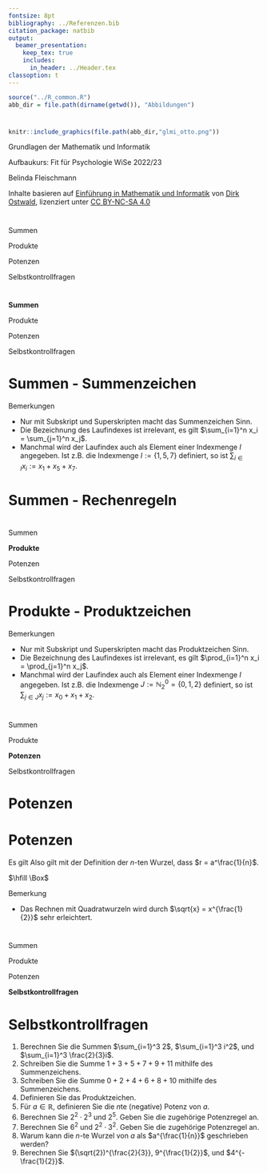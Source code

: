 ```yaml
---
fontsize: 8pt
bibliography: ../Referenzen.bib
citation_package: natbib
output:
  beamer_presentation:
    keep_tex: true
    includes:
      in_header: ../Header.tex
classoption: t    
---
```



```r
source("../R_common.R")
abb_dir = file.path(dirname(getwd()), "Abbildungen")
```

#  {.plain}
\center
```r
knitr::include_graphics(file.path(abb_dir,"glmi_otto.png"))
```

\vspace{2mm}

\huge
Grundlagen der Mathematik und Informatik
\vspace{6mm}

\Large
Aufbaukurs: Fit für Psychologie WiSe 2022/23

\vspace{18mm}
\normalsize
Belinda Fleischmann

\vspace{3mm}
\scriptsize
Inhalte basieren auf [Einführung in Mathematik und Informatik](https://www.ipsy.ovgu.de/Institut/Abteilungen+des+Institutes/Methodenlehre+I+_+Experimentelle+und+Neurowissenschaftliche+Psychologie/Lehre/Wintersemester+2022/Grundlagen+der+Mathematik+und+Informatik.html) von [Dirk Ostwald](https://www.ipsy.ovgu.de/Institut/Abteilungen+des+Institutes/Methodenlehre+I+_+Experimentelle+und+Neurowissenschaftliche+Psychologie/Team/Dirk+Ostwald.html), lizenziert unter [CC BY-NC-SA 4.0](https://creativecommons.org/licenses/by-sa/4.0/deed.de)





#  {.plain}

\vfill
\center
\huge
\textcolor{black}{(2) Summen, Produkte, Potenzen}



# 
\vfill
\Large
\setstretch{3}
Summen

Produkte

Potenzen

Selbstkontrollfragen
\vfill

# 
\vfill
\Large
\setstretch{3}
**Summen**

Produkte

Potenzen

Selbstkontrollfragen
\vfill


# Summen - Summenzeichen
\footnotesize
\begin{definition}[Summenzeichen]
Summen werden oft mithilfe des \textit{Summenzeichens}
\begin{equation}
\sum_{i=1}^{n} x_i = x_1 + x_{2} + \cdots + x_{n}
\end{equation}
dargestellt. Dabei stehen
\begin{itemize}
\item $\Sigma$ für das griechische \textit{S}igma, mnemonisch für \textit{S}umme,
\item das Subskript $i = 1$ für den Laufindex der Summanden und den Startindex,
\item das Superskript $n$ für den Endindex,
\item $x_1, x_2, ..., x_n$ für die Summanden. 
\end{itemize}
\end{definition}

\footnotesize
Bemerkungen

* Nur mit Subskript und Superskripten macht das Summenzeichen Sinn.
* Die Bezeichnung des Laufindexes ist irrelevant, es gilt $\sum_{i=1}^n x_i = \sum_{j=1}^n x_j$.
* Manchmal wird der Laufindex auch als Element einer Indexmenge $I$ angegeben. Ist z.B. die Indexmenge $I := \{1,5,7\}$ definiert, so ist $\sum_{i \in I}x_i := x_1 + x_5 + x_7$.		




# Summen - Rechenregeln
\vfill
\footnotesize
\setstretch{.5}
\begin{theorem}[Rechenregeln für Summen]
\normalfont
\justifying
\vspace{1mm}
Summen gleicher Summanden
\begin{equation}
\sum_{i=1}^n x = nx
\end{equation}

Assoziativität bei Summen gleicher Länge
\begin{equation}
\sum_{i=1}^n x_i + \sum_{i=1}^n y_i = \sum_{i=1}^n (x_i + y_i)
\end{equation}

Distributivität bei Multiplikation mit einer Konstante 
\begin{equation}
\sum_{i=1}^n ax_i = a\sum_{i=1}^n x_i
\end{equation}

Aufspalten von Summen mit $1 < m < n$
\begin{equation}
\sum_{i = 1}^n x_i = \sum_{i=1}^m x_i + \sum_{i=m+1}^n x_i
\end{equation}

Umindizierung
\begin{equation}
\sum_{i=0}^n x_i = \sum_{j = m}^{n+m} x_{j - m}
\end{equation}
\end{theorem}




# 
\vfill
\Large
\setstretch{3}
Summen

**Produkte**

Potenzen

Selbstkontrollfragen
\vfill



# Produkte - Produktzeichen
\small
\begin{definition}[Produktzeichen]
Produkte werden oft mithilfe des \textit{Produktzeichens}
\begin{equation}
\prod_{i=1}^{n} x_i = x_1 \cdot x_{2} \cdot \cdots \cdot x_{n}
\end{equation}
dargestellt. Dabei stehen
\begin{itemize}
\item $\prod$ für das griechische \textit{P}i, mnemonisch für \textit{P}rodukt,
\item das Subskript $i = 1$ für den Laufindex der Produkterme und den Startindex,
\item das Superskript $n$ für den Endindex,
\item $x_1, x_2, ..., x_n$ für die Produktterme.
\end{itemize}
\end{definition}

\footnotesize
Bemerkungen

* Nur mit Subskript und Superskripten macht das Produktzeichen Sinn.
* Die Bezeichnung des Laufindexes ist irrelevant, es gilt $\prod_{i=1}^n x_i = \prod_{j=1}^n x_j$.
* Manchmal wird der Laufindex auch als Element einer Indexmenge $I$ angegeben. Ist z.B. die Indexmenge $J := \mathbb{N}_2^0=\{0,1,2\}$ definiert, so ist $\sum_{j \in J}x_j := x_0 + x_1 + x_2$.



# 
\vfill
\Large
\setstretch{3}
Summen

Produkte

**Potenzen**

Selbstkontrollfragen
\vfill





# Potenzen
\small
\begin{definition}[Potenz]
Für $a \in \mathbb{R}$ und $n \in \mathbb{N}^0$ ist die \textit{$n$-te Potenz von $a$} definiert durch
\begin{equation}
a^0 := 1 \mbox{ und } a^{n+1} := a^n \cdot a.
\end{equation}

Weiterhin ist für $a\in \mathbb{R} \setminus 0$ und  $n \in \mathbb{N}^0$ die \textit{negative $n$-te Potenz von $a$} definiert durch
\begin{equation}
a^{-n} := (a^n)^{-1} := \frac{1}{a^n}.
\end{equation}
$a$ wird dabei \textit{Basis} und $n$ wird \textit{Exponent} genannt.
\end{definition}

\begin{theorem}[Rechenregel für Potenzen]
\justifying
\normalfont
Für $a,b\in \mathbb{R}$  und $n,m \in \mathbb{Z}$ mit $a\neq 0$ bei negativen Exponenten gelten
\begin{align}
a^n a^m & = a^{n+m} \\
(a^n)^m & = a^{nm}  \\
(ab)^n 	& = a^nb^n
\end{align}
\end{theorem}





# Potenzen
\setstretch{.6}
\footnotesize
\begin{definition}[$n$-te Wurzel]
Für $a \in \mathbb{R}$ und $n \in \mathbb{N}$ ist die \textit{$n$-te Wurzel von $a$} definiert als die Zahl $r$, so dass
\begin{equation}
r^n = a.
\end{equation}
\end{definition}

\begin{theorem}[Potenzschreibweise der $n$-ten Wurzel]
\normalfont
\justifying
Es sei $a \in \mathbb{R}$, $n \in \mathbb{N}$, und $r$ die $n$-te Wurzel von $a$. Dann gilt
\begin{equation}
r = a^{\frac{1}{n}}
\end{equation}
\end{theorem}

\tiny
\underline{Beweis}
\vspace{1mm}

Es gilt
\begin{equation}
\left(a^{\frac{1}{n}}\right)^n
= a^{\frac{1}{n}}\cdot a^{\frac{1}{n}}\cdot \cdots \cdot a^{\frac{1}{n}}
= a^{\sum_{i=1}^n \frac{1}{n}}
= a^1
= a.
\end{equation}
Also gilt mit der Definition der $n$-ten Wurzel, dass $r = a^\frac{1}{n}$.

$\hfill \Box$

\footnotesize
Bemerkung

* Das Rechnen mit Quadratwurzeln wird durch $\sqrt{x} = x^{\frac{1}{2}}$ sehr erleichtert.




# 
\vfill
\Large
\setstretch{3}
Summen

Produkte

Potenzen

**Selbstkontrollfragen**
\vfill






# Selbstkontrollfragen
\small
\setstretch{2.5}
1. Berechnen Sie die Summen $\sum_{i=1}^3 2$, $\sum_{i=1}^3 i^2$, und $\sum_{i=1}^3 \frac{2}{3}i$.
2. Schreiben Sie die Summe $1 + 3 + 5 + 7 + 9 + 11$ mithilfe des Summenzeichens.
3. Schreiben Sie die Summe $0 + 2 + 4 + 6 + 8 + 10$ mithilfe des Summenzeichens.
4. Definieren Sie das Produktzeichen.
5. Für $a \in \mathbb{R}$, definieren Sie die $n$te (negative) Potenz von $a$.
6. Berechnen Sie $2^2\cdot 2^3$ und $2^5$. Geben Sie die zugehörige Potenzregel an.
7. Berechnen Sie $6^2$ und $2^2\cdot 3^2$. Geben Sie die zugehörige Potenzregel an.
8. Warum kann die $n$-te Wurzel von $a$ als $a^{\frac{1}{n}}$ geschrieben werden?
9. Berechnen Sie $(\sqrt{2})^{\frac{2}{3}}, 9^{\frac{1}{2}}$, und $4^{-\frac{1}{2}}$.